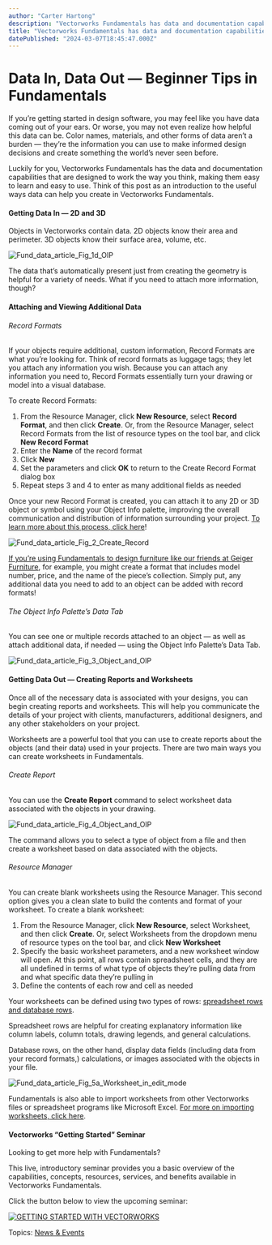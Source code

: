 ```yaml
---
author: "Carter Hartong"
description: "Vectorworks Fundamentals has data and documentation capabilities that are designed to work the way you think. "
title: "Vectorworks Fundamentals has data and documentation capabilities that are designed to work the way you think. " 
datePublished: "2024-03-07T18:45:47.000Z"
---
```

# Data In, Data Out — Beginner Tips in Fundamentals

If you’re getting started in design software, you may feel like you have data coming out of your ears. Or worse, you may not even realize how helpful this data can be. Color names, materials, and other forms of data aren’t a burden — they’re the information you can use to make informed design decisions and create something the world’s never seen before.

Luckily for you, Vectorworks Fundamentals has the data and documentation capabilities that are designed to work the way you think, making them easy to learn and easy to use. Think of this post as an introduction to the useful ways data can help you create in Vectorworks Fundamentals.

#### Getting Data In — 2D and 3D

Objects in Vectorworks contain data. 2D objects know their area and perimeter. 3D objects know their surface area, volume, etc.

![Fund_data_article_Fig_1d_OIP](https://blog.vectorworks.net/hs-fs/hubfs/Blog%20Images/230310_FUND%20Data/Fund_data_article_Fig_1d_OIP.png?width=381&height=540&name=Fund_data_article_Fig_1d_OIP.png)

The data that’s automatically present just from creating the geometry is helpful for a variety of needs. What if you need to attach more information, though?

#### Attaching and Viewing Additional Data

###### Record Formats

If your objects require additional, custom information, Record Formats are what you’re looking for. Think of record formats as luggage tags; they let you attach any information you wish. Because you can attach any information you need to, Record Formats essentially turn your drawing or model into a visual database.

To create Record Formats:

1. From the Resource Manager, click **New Resource**, select **Record Format**, and then click **Create**. Or, from the Resource Manager, select Record Formats from the list of resource types on the tool bar, and click **New Record Format**
2. Enter the **Name** of the record format
3. Click **New**
4. Set the parameters and click **OK** to return to the Create Record Format dialog box
5. Repeat steps 3 and 4 to enter as many additional fields as needed

Once your new Record Format is created, you can attach it to any 2D or 3D object or symbol using your Object Info palette, improving the overall communication and distribution of information surrounding your project. [To learn more about this process, click here](https://app-help.vectorworks.net/2023/eng/VW2023%5FGuide/RecordsSchedules/Attaching%5Frecord%5Fformats%5Fto%5Fsymbols%5Fobjects%5Fand%5Fmaterials.htm)!

![Fund_data_article_Fig_2_Create_Record](https://blog.vectorworks.net/hs-fs/hubfs/Blog%20Images/230310_FUND%20Data/Fund_data_article_Fig_2_Create_Record.png?width=1440&height=751&name=Fund_data_article_Fig_2_Create_Record.png)

[If you’re using Fundamentals to design furniture like our friends at Geiger Furniture](https://www.vectorworks.net/customer-showcase/geiger-furniture-masters-of-vectorworks-fundamentals), for example, you might create a format that includes model number, price, and the name of the piece’s collection. Simply put, any additional data you need to add to an object can be added with record formats!

###### The Object Info Palette’s Data Tab

You can see one or multiple records attached to an object — as well as attach additional data, if needed — using the Object Info Palette’s Data Tab.

![Fund_data_article_Fig_3_Object_and_OIP](https://blog.vectorworks.net/hs-fs/hubfs/Blog%20Images/230310_FUND%20Data/Fund_data_article_Fig_3_Object_and_OIP.png?width=1440&height=963&name=Fund_data_article_Fig_3_Object_and_OIP.png)

#### Getting Data Out — Creating Reports and Worksheets

Once all of the necessary data is associated with your designs, you can begin creating reports and worksheets. This will help you communicate the details of your project with clients, manufacturers, additional designers, and any other stakeholders on your project.

Worksheets are a powerful tool that you can use to create reports about the objects (and their data) used in your projects. There are two main ways you can create worksheets in Fundamentals. 

###### Create Report

You can use the **Create Report** command to select worksheet data associated with the objects in your drawing. 

![Fund_data_article_Fig_4_Object_and_OIP](https://blog.vectorworks.net/hs-fs/hubfs/Blog%20Images/230310_FUND%20Data/Fund_data_article_Fig_4_Object_and_OIP.png?width=1440&height=918&name=Fund_data_article_Fig_4_Object_and_OIP.png)

The command allows you to select a type of object from a file and then create a worksheet based on data associated with the objects.

###### Resource Manager

You can create blank worksheets using the Resource Manager. This second option gives you a clean slate to build the contents and format of your worksheet. To create a blank worksheet:

1. From the Resource Manager, click **New Resource**, select Worksheet, and then click **Create**. Or, select Worksheets from the dropdown menu of resource types on the tool bar, and click **New Worksheet**
2. Specify the basic worksheet parameters, and a new worksheet window will open. At this point, all rows contain spreadsheet cells, and they are all undefined in terms of what type of objects they’re pulling data from and what specific data they’re pulling in
3. Define the contents of each row and cell as needed

Your worksheets can be defined using two types of rows: [spreadsheet rows and database rows](https://app-help.vectorworks.net/2023/eng/VW2023%5FGuide/Worksheets/Defining%5Fworksheet%5Frows.htm#TOC%5FDatabase%5Frows.).

Spreadsheet rows are helpful for creating explanatory information like column labels, column totals, drawing legends, and general calculations.

Database rows, on the other hand, display data fields (including data from your record formats,) calculations, or images associated with the objects in your file.

![Fund_data_article_Fig_5a_Worksheet_in_edit_mode](https://blog.vectorworks.net/hs-fs/hubfs/Blog%20Images/230310_FUND%20Data/Fund_data_article_Fig_5a_Worksheet_in_edit_mode.png?width=1354&height=528&name=Fund_data_article_Fig_5a_Worksheet_in_edit_mode.png)

Fundamentals is also able to import worksheets from other Vectorworks files or spreadsheet programs like Microsoft Excel. [For more on importing worksheets, click here](https://app-help.vectorworks.net/2023/eng/VW2023%5FGuide/Worksheets/Importing%5Fworksheets.htm#h).

#### Vectorworks “Getting Started” Seminar

Looking to get more help with Fundamentals?

This live, introductory seminar provides you a basic overview of the capabilities, concepts, resources, services, and benefits available in Vectorworks Fundamentals.

Click the button below to view the upcoming seminar:

[![GETTING STARTED WITH VECTORWORKS](https://no-cache.hubspot.com/cta/default/3018241/f7b8bc5b-ac15-46f6-ab19-32789e6168d8.png)](https://cta-redirect.hubspot.com/cta/redirect/3018241/f7b8bc5b-ac15-46f6-ab19-32789e6168d8) 

 Topics: [News & Events](https://blog.vectorworks.net/topic/news-events) 

 